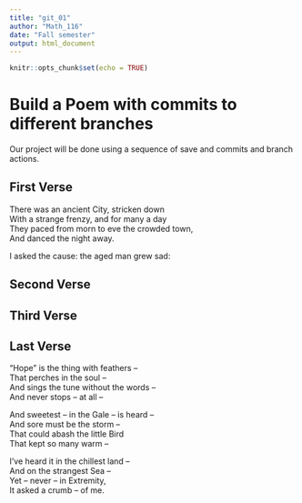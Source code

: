 ```yaml
---
title: "git_01"
author: "Math_116"
date: "Fall semester"
output: html_document
---
```


```r
knitr::opts_chunk$set(echo = TRUE)
```
# Build a Poem with commits to different branches
Our project will be done using a sequence of save and commits and branch actions.
<!-- Do not modify or change any text in "!--" bracketed areas such as this --- these are instructions to
you, if you change any of this the git program will notice it and compromise your git merging strategy !-->

## First Verse 
<!--Put the first five lines of a poem by Lewis Carrol in this section!-->

There was an ancient City, stricken down  
With a strange frenzy, and for many a day  
They paced from morn to eve the crowded town,  
And danced the night away.  
  
I asked the cause: the aged man grew sad:  
  
## Second Verse
<!--Put the first five lines of a poem by Robert Frost here!-->

## Third Verse
<!--Put the first two verses of The Walrus and the Carpenter here!-->

## Last Verse
<!--Put a short poem of your choice 8-20 lines,here!-->
  
“Hope” is the thing with feathers –  
That perches in the soul –  
And sings the tune without the words –  
And never stops – at all –  
  
And sweetest – in the Gale – is heard –  
And sore must be the storm –  
That could abash the little Bird  
That kept so many warm –  
  
I’ve heard it in the chillest land –  
And on the strangest Sea –  
Yet – never – in Extremity,  
It asked a crumb – of me.  
  